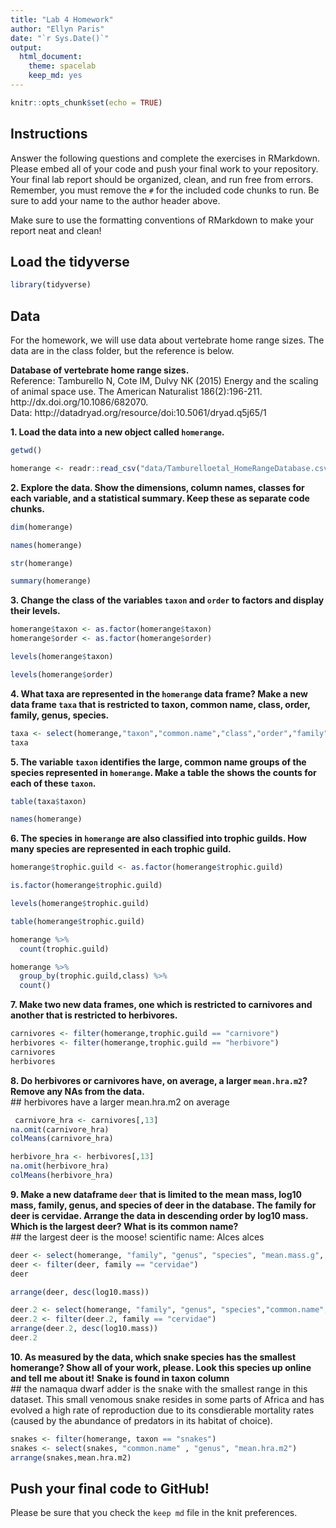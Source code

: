 ```yaml
---
title: "Lab 4 Homework"
author: "Ellyn Paris"
date: "`r Sys.Date()`"
output:
  html_document: 
    theme: spacelab
    keep_md: yes
---
```


```r
knitr::opts_chunk$set(echo = TRUE)
```

## Instructions
Answer the following questions and complete the exercises in RMarkdown. Please embed all of your code and push your final work to your repository. Your final lab report should be organized, clean, and run free from errors. Remember, you must remove the `#` for the included code chunks to run. Be sure to add your name to the author header above.  

Make sure to use the formatting conventions of RMarkdown to make your report neat and clean!  

## Load the tidyverse
```r
library(tidyverse)
```

## Data
For the homework, we will use data about vertebrate home range sizes. The data are in the class folder, but the reference is below.  

**Database of vertebrate home range sizes.**  
Reference: Tamburello N, Cote IM, Dulvy NK (2015) Energy and the scaling of animal space use. The American Naturalist 186(2):196-211. http://dx.doi.org/10.1086/682070.  
Data: http://datadryad.org/resource/doi:10.5061/dryad.q5j65/1  

**1. Load the data into a new object called `homerange`.**
```r
getwd()
```
```r
homerange <- readr::read_csv("data/Tamburelloetal_HomeRangeDatabase.csv")
```


**2. Explore the data. Show the dimensions, column names, classes for each variable, and a statistical summary. Keep these as separate code chunks.**  
```r
dim(homerange)
```
```r
names(homerange)
```
```r
str(homerange)
```
```r
summary(homerange) 
```


**3. Change the class of the variables `taxon` and `order` to factors and display their levels.**  
```r
homerange$taxon <- as.factor(homerange$taxon)
homerange$order <- as.factor(homerange$order)
```

```r
levels(homerange$taxon)
```
```r
levels(homerange$order)
```

**4. What taxa are represented in the `homerange` data frame? Make a new data frame `taxa` that is restricted to taxon, common name, class, order, family, genus, species.**  
```r
taxa <- select(homerange,"taxon","common.name","class","order","family","genus","species")
taxa
```


**5. The variable `taxon` identifies the large, common name groups of the species represented in `homerange`. Make a table the shows the counts for each of these `taxon`.**  
```r
table(taxa$taxon)
```
```r
names(homerange)

```


**6. The species in `homerange` are also classified into trophic guilds. How many species are represented in each trophic guild.**  
```r
homerange$trophic.guild <- as.factor(homerange$trophic.guild)
```

```r
is.factor(homerange$trophic.guild)
```
```r
levels(homerange$trophic.guild)
```
```r
table(homerange$trophic.guild)
```
```r
homerange %>% 
  count(trophic.guild)
```
```r
homerange %>% 
  group_by(trophic.guild,class) %>% 
  count()
```


**7. Make two new data frames, one which is restricted to carnivores and another that is restricted to herbivores.**  
```r
carnivores <- filter(homerange,trophic.guild == "carnivore")
herbivores <- filter(homerange,trophic.guild == "herbivore")
carnivores
herbivores
```

**8. Do herbivores or carnivores have, on average, a larger `mean.hra.m2`? Remove any NAs from the data.**  
## herbivores have a larger mean.hra.m2 on average
```r
 carnivore_hra <- carnivores[,13]
na.omit(carnivore_hra)
colMeans(carnivore_hra)
```
```r
herbivore_hra <- herbivores[,13]
na.omit(herbivore_hra)
colMeans(herbivore_hra)
```


**9. Make a new dataframe `deer` that is limited to the mean mass, log10 mass, family, genus, and species of deer in the database. The family for deer is cervidae. Arrange the data in descending order by log10 mass. Which is the largest deer? What is its common name?**  
## the largest deer is the moose! scientific name: Alces alces

```r
deer <- select(homerange, "family", "genus", "species", "mean.mass.g", "log10.mass")
deer <- filter(deer, family == "cervidae")
deer
```
```r
arrange(deer, desc(log10.mass))
```
```r
deer.2 <- select(homerange, "family", "genus", "species","common.name", "mean.mass.g", "log10.mass")
deer.2 <- filter(deer.2, family == "cervidae")
arrange(deer.2, desc(log10.mass))
deer.2
```


**10. As measured by the data, which snake species has the smallest homerange? Show all of your work, please. Look this species up online and tell me about it!** **Snake is found in taxon column**   
## the namaqua dwarf adder is the snake with the smallest range in this dataset. This small venomous snake resides in some parts of Africa and has evolved a high rate of reproduction due to its consdierable mortality rates (caused by the abundance of predators in its habitat of choice).
```r
snakes <- filter(homerange, taxon == "snakes")
snakes <- select(snakes, "common.name" , "genus", "mean.hra.m2")
arrange(snakes,mean.hra.m2)
```


## Push your final code to GitHub!
Please be sure that you check the `keep md` file in the knit preferences.   